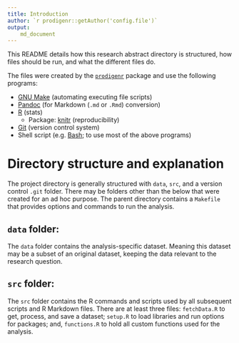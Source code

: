 ```yaml
---
title: Introduction
author: `r prodigenr::getAuthor('config.file')`
output:
    md_document
---
```


This README details how this research abstract directory is structured, how
files should be run, and what the different files do.

The files were created by the
[`prodigenr`](http://github.com/lwjohnst86/prodigenr) package and use
the following programs:

* [GNU Make](http://www.gnu.org/software/make/) (automating executing
  file scripts)
* [Pandoc](http://johnmacfarlane.net/pandoc/) (for Markdown (`.md` or
  `.Rmd`) conversion)
* [R](http://www.r-project.org) (stats)
    * Package: [knitr](http://yihui.name/knitr/) (reproducibility)
* [Git](http://git-scm.com/) (version control system)
* Shell script (e.g. [Bash](http://www.gnu.org/software/bash/); to use
  most of the above programs)

Directory structure and explanation
===================================

The project directory is generally structured with `data`, `src`, and
a version control `.git` folder.  There may be folders other than the
below that were created for an ad hoc purpose.  The parent directory
contains a `Makefile` that provides options and commands to run the
analysis.

`data` folder:
--------------

The `data` folder contains the analysis-specific dataset.  Meaning
this dataset may be a subset of an original dataset, keeping the data
relevant to the research question.

`src` folder:
-------------

The `src` folder contains the R commands and scripts used by all
subsequent scripts and R Markdown files.  There are at least three
files: `fetchData.R` to get, process, and save a dataset; `setup.R` to
load libraries and run options for packages; and, `functions.R` to
hold all custom functions used for the analysis.


